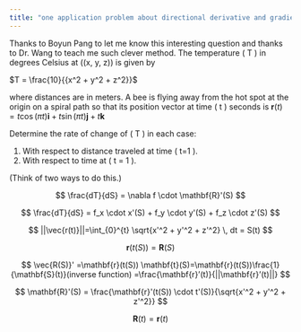 ---
title: "one application problem about directional derivative and gradient"
---
Thanks to Boyun Pang to let me know this interesting question and thanks to Dr. Wang to teach me such clever method.
The temperature \( T \) in degrees Celsius at \((x, y, z)\) is given by

$T = \frac{10}{{x^2 + y^2 + z^2}}$

where distances are in meters. A bee is flying away from the hot spot at the origin on a spiral path so that its position vector at time \( t \) seconds is
$\mathbf{r}(t) = t \cos(\pi t) \mathbf{i} + t \sin(\pi t) \mathbf{j} + t \mathbf{k}$

Determine the rate of change of \( T \) in each case:

1. With respect to distance traveled at time \( t=1 \).
2. With respect to time at \( t = 1 \).

(Think of two ways to do this.)


$$
\frac{dT}{dS} = \nabla f \cdot \mathbf{R}'(S)
$$


$$
\frac{dT}{dS} = f_x \cdot x'(S) + f_y \cdot y'(S) + f_z \cdot z'(S)
$$


$$
||\vec{r(t)}||=\int_{0}^{t} \sqrt{x'^2 + y'^2 + z'^2} \, dt = S(t)
$$

$$
\mathbf{r}(t(S)) = \mathbf{R}(S)
$$

$$
\vec{R(S)}' =\mathbf{r}(t(S)) \mathbf{t}(S)=\mathbf{r}(t(S))\frac{1}{\mathbf{S}(t)}(inverse function)
=\frac{\mathbf{r}’(t)}{||\mathbf{r}’(t)||}
$$


$$
\mathbf{R}'(S) = \frac{\mathbf{r}'(t(S)) \cdot t'(S)}{\sqrt{x'^2 + y'^2 + z'^2}}
$$


$$
\mathbf{R}(t) = \mathbf{r}(t)
$$




